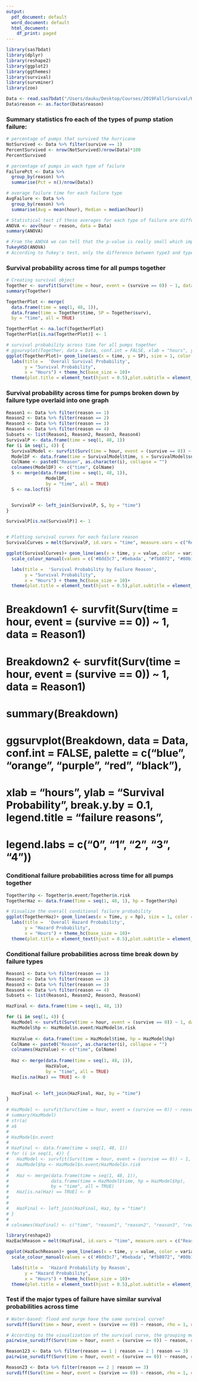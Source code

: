 ```yaml
---
output:
  pdf_document: default
  word_document: default
  html_document:
    df_print: paged
---
```


```r
library(sas7bdat)
library(dplyr)
library(reshape2)
library(ggplot2)
library(ggthemes)
library(survival)
library(survminer)
library(zoo)
```

```r
Data <- read.sas7bdat("/Users/dauku/Desktop/Courses/2019Fall/Survival/Homework1_SA/hurricane.sas7bdat")
Data$reason <- as.factor(Data$reason)
```

### Summary statistics fro each of the types of pump station failure:
```r
# percentage of pumps that survived the hurricane
NotSurvived <- Data %>% filter(survive == 1)
PercentSurvived <- nrow(NotSurvived)/nrow(Data)*100
PercentSurvived

# percentage of pumps in wach type of failure
FailurePct <- Data %>%
  group_by(reason) %>%
  summarise(Pct = n()/nrow(Data))

# average failure time for each failure type
AvgFailure <- Data %>%
  group_by(reason) %>%
  summarise(Avg = mean(hour), Median = median(hour))

# Statistical test if these averages for each type of failure are different
ANOVA <- aov(hour ~ reason, data = Data)
summary(ANOVA)

# From the ANOVA we can tell that the p-value is really small which implies that at least one type of failure is different to others
TukeyHSD(ANOVA)
# According to Tukey's test, only the difference between type3 and type2 is insignificant
```

### Survival probability across time for all pumps together
```r
# Creating survival object
Together <- survfit(Surv(time = hour, event = (survive == 0)) ~ 1, data = Data)
summary(Together)

TogetherPlot <- merge(
  data.frame(time = seq(1, 48, 1)),
  data.frame(time = Together$time, SP = Together$surv),
  by = "time", all = TRUE)

TogetherPlot <- na.locf(TogetherPlot)
TogetherPlot[is.na(TogetherPlot)] <- 1

# survival probability across time for all pumps together
# ggsurvplot(Together, data = Data, conf.int = FALSE, xlab = "hours", ylab = "Survival probability", legend = "none", break.y.by = 0.1)
ggplot(TogetherPlot)+ geom_line(aes(x = time, y = SP), size = 1, color = '#8dd3c7') + scale_y_continuous(limits = c(0, 1)) +
  labs(title =  'Overall Survival Probability',
       y = "Survival Probability",
       x = "Hours") + theme_hc(base_size = 10)+
  theme(plot.title = element_text(hjust = 0.5),plot.subtitle = element_text(hjust= 0.5),legend.title=element_blank())
```

### Survival probability across time for pumps broken down by failure type overlaid into one graph
```r
Reason1 <- Data %>% filter(reason == 1)
Reason2 <- Data %>% filter(reason == 2)
Reason3 <- Data %>% filter(reason == 3)
Reason4 <- Data %>% filter(reason == 4)
Subsets <- list(Reason1, Reason2, Reason3, Reason4)
SurvivalP <- data.frame(time = seq(1, 48, 1))
for (i in seq(1, 4)) {
  SurvivalModel <- survfit(Surv(time = hour, event = (survive == 0)) ~ 1, data = Subsets[[i]])
  ModelDF <- data.frame(time = SurvivalModel$time, s = SurvivalModel$surv)
  ColName <- paste0("Reason", as.character(i), collapse = "")
  colnames(ModelDF) <- c("time", ColName)
  S <- merge(data.frame(time = seq(1, 48, 1)),
               ModelDF,
               by = "time", all = TRUE)
  S <- na.locf(S)


  SurvivalP <- left_join(SurvivalP, S, by = "time")
}

SurvivalP[is.na(SurvivalP)] <- 1


# Plotting survival curves for each failure reason
SurvivalCurves = melt(SurvivalP, id.vars = "time", measure.vars = c("Reason1", "Reason2", "Reason3", "Reason4"))

ggplot(SurvivalCurves)+ geom_line(aes(x = time, y = value, color = variable), size = 1)+
  scale_colour_manual(values = c('#8dd3c7','#bebada', "#fb8072", "#80b1d3"),labels = c('Flood', 'Motor', 'Surge', 'Jammed'))+

  labs(title =  'Survival Probability by Failure Reason',
       y = "Survival Probability",
       x = "Hours") + theme_hc(base_size = 10)+
  theme(plot.title = element_text(hjust = 0.5),plot.subtitle = element_text(hjust= 0.5),legend.title=element_blank())
```
# Breakdown1 <- survfit(Surv(time = hour, event = (survive == 0)) ~ 1, data = Reason1)
# Breakdown2 <- survfit(Surv(time = hour, event = (survive == 0)) ~ 1, data = Reason1)
# 
# summary(Breakdown)
# ggsurvplot(Breakdown, data = Data, conf.int = FALSE, palette = c("blue", "orange", "purple", "red", "black"),
#            xlab = "hours", ylab = "Survival Probability", break.y.by = 0.1, legend.title = "failure reasons", 
#            legend.labs = c("0", "1", "2", "3", "4"))

### Conditional failure probabilities across time for all pumps together
```r
Together$hp <- Together$n.event/Together$n.risk
TogetherHaz <- data.frame(Time = seq(1, 48, 1), hp = Together$hp)

# Visualize the overall conditional failure probability
ggplot(TogetherHaz)+ geom_line(aes(x = Time, y = hp), size = 1, color = '#8dd3c7') +
  labs(title =  'Overall Hazard Probability',
       y = "Hazard Probability",
       x = "Hours") + theme_hc(base_size = 10)+
  theme(plot.title = element_text(hjust = 0.5),plot.subtitle = element_text(hjust= 0.5),legend.title=element_blank())
```

### Conditional failure probabilities across time break down by failure types
```r
Reason1 <- Data %>% filter(reason == 1)
Reason2 <- Data %>% filter(reason == 2)
Reason3 <- Data %>% filter(reason == 3)
Reason4 <- Data %>% filter(reason == 4)
Subsets <- list(Reason1, Reason2, Reason3, Reason4)

HazFinal <- data.frame(time = seq(1, 48, 1))

for (i in seq(1, 4)) {
  HazModel <- survfit(Surv(time = hour, event = (survive == 0)) ~ 1, data = Subsets[[i]])
  HazModel$hp <- HazModel$n.event/HazModel$n.risk
  
  HazValue <- data.frame(time = HazModel$time, hp = HazModel$hp)
  ColName <- paste0("Reason", as.character(i), collapse = "")
  colnames(HazValue) <- c("time", ColName)
  
  Haz <- merge(data.frame(time = seq(1, 48, 1)),
               HazValue,
               by = "time", all = TRUE)
  Haz[is.na(Haz) == TRUE] <- 0
  
  
  HazFinal <- left_join(HazFinal, Haz, by = "time")
}

# HazModel <- survfit(Surv(time = hour, event = (survive == 0)) ~ reason, data = Data)
# summary(HazModel)
# str(a)
# a$
# 
# HazModel$n.event
# 
# HazFinal <- data.frame(time = seq(1, 48, 1))
# for (i in seq(1, 4)) {
#   HazModel <- survfit(Surv(time = hour, event = (survive == 0)) ~ 1, data = Data)
#   HazModel$hp <- HazModel$n.event/HazModel$n.risk
#   
#   Haz <- merge(data.frame(time = seq(1, 48, 1)),
#                data.frame(time = HazModel$time, hp = HazModel$hp),
#                by = "time", all = TRUE)
#   Haz[is.na(Haz) == TRUE] <- 0
#   
# 
#   HazFinal <- left_join(HazFinal, Haz, by = "time")
# }
# 
# colnames(HazFinal) <- c("time", "reason1", "reason2", "reason3", "reason4")

library(reshape2)
HazEachReason = melt(HazFinal, id.vars = "time", measure.vars = c("Reason1", "Reason2", "Reason3", "Reason4"))

ggplot(HazEachReason)+ geom_line(aes(x = time, y = value, color = variable), size = 1)+
  scale_colour_manual(values = c('#8dd3c7','#bebada', "#fb8072", "#80b1d3"),labels = c('Flood', 'Motor', 'Surge', 'Jammed'))+

  labs(title =  'Hazard Probability by Reason',
       y = "Hazard Probability",
       x = "Hours") + theme_hc(base_size = 10)+
  theme(plot.title = element_text(hjust = 0.5),plot.subtitle = element_text(hjust= 0.5),legend.title=element_blank())
```


### Test if the major types of failure have similar survival probabilities across time
```r
# Water-based: flood and surge have the same survival curve?
survdiff(Surv(time = hour, event = (survive == 0)) ~ reason, rho = 1, data = Data)

# According to the visualization of the survival curve, the grouping most likely should be reason2-reason3, reason1, reason4. Here we want to focus on testing whether reason 1 is significantly different with reason2 and reason3
pairwise_survdiff(Surv(time = hour, event = (survive == 0)) ~ reason, data = Data, p.adjust.method = "bonferroni", rho = 1)

Reason123 <- Data %>% filter(reason == 1 | reason == 2 | reason == 3)
pairwise_survdiff(Surv(time = hour, event = (survive == 0)) ~ reason, data = Reason123, p.adjust.method = "bonferroni", rho = 0)

Reason23 <- Data %>% filter(reason == 2 | reason == 3)
survdiff(Surv(time = hour, event = (survive == 0)) ~ reason, rho = 1, data = Reason23)
```
